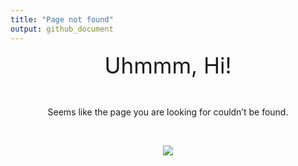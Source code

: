 ```yaml
---
title: "Page not found"
output: github_document
---
```


<center>
<span style="font-size:35px;"> Uhmmm, Hi!</span>

<br>

Seems like the page you are looking for couldn't be found.

<br>

![](https://media1.giphy.com/media/13n7XeyIXEIrbG/giphy.gif?cid=ecf05e47i4ldfb14ndzuy3em57qd5c3kt10bpou7pepdpas8&rid=giphy.gif&ct=g)
</center>

